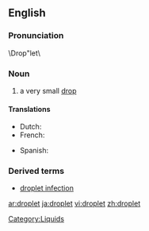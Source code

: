 ==English==

===Pronunciation===
\Drop"let\

===Noun===
{{en-noun}}
# a very small [[drop]]

====Translations====
{{trans-top|very small drop}}
*Dutch: {{t|nl|druppeltje|n}}
*French: {{t|fr|gouttelette|f}}
{{trans-mid}}
*Spanish: {{t|es|gotita|f}}
{{trans-bottom}}

===Derived terms===
*[[droplet infection]]

[[Category:Liquids]]

[[ar:droplet]]
[[ja:droplet]]
[[vi:droplet]]
[[zh:droplet]]
